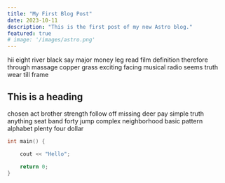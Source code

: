 ```yaml
---
title: "My First Blog Post"
date: 2023-10-11
description: "This is the first post of my new Astro blog."
featured: true
# image: '/images/astro.png'
---
```



hii
eight river black say major money leg read film definition therefore through massage copper grass exciting facing musical radio seems truth wear till frame

## This is a heading

<Name client:only />

chosen act brother strength follow off missing deer pay simple truth anything seat band forty jump complex neighborhood basic pattern alphabet plenty four dollar

```cpp
int main() {

    cout << "Hello";

    return 0;
}
```
